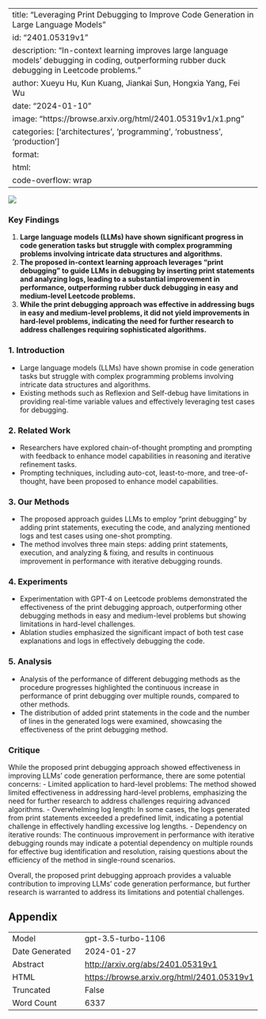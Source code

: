 
---
title: "Leveraging Print Debugging to Improve Code Generation in Large Language Models"
id: "2401.05319v1"
description: "In-context learning improves large language models' debugging in coding, outperforming rubber duck debugging in Leetcode problems."
author: Xueyu Hu, Kun Kuang, Jiankai Sun, Hongxia Yang, Fei Wu
date: "2024-01-10"
image: "https://browse.arxiv.org/html/2401.05319v1/x1.png"
categories: ['architectures', 'programming', 'robustness', 'production']
format:
  html:
    code-overflow: wrap
---

![](https://browse.arxiv.org/html/2401.05319v1/x1.png)

### Key Findings

1. **Large language models (LLMs) have shown significant progress in code generation tasks but struggle with complex programming problems involving intricate data structures and algorithms.**
2. **The proposed in-context learning approach leverages "print debugging" to guide LLMs in debugging by inserting print statements and analyzing logs, leading to a substantial improvement in performance, outperforming rubber duck debugging in easy and medium-level Leetcode problems.**
3. **While the print debugging approach was effective in addressing bugs in easy and medium-level problems, it did not yield improvements in hard-level problems, indicating the need for further research to address challenges requiring sophisticated algorithms.**

### 1. Introduction

- Large language models (LLMs) have shown promise in code generation tasks but struggle with complex programming problems involving intricate data structures and algorithms.
- Existing methods such as Reflexion and Self-debug have limitations in providing real-time variable values and effectively leveraging test cases for debugging.
  
### 2. Related Work

- Researchers have explored chain-of-thought prompting and prompting with feedback to enhance model capabilities in reasoning and iterative refinement tasks.
- Prompting techniques, including auto-cot, least-to-more, and tree-of-thought, have been proposed to enhance model capabilities.
  
### 3. Our Methods

- The proposed approach guides LLMs to employ "print debugging" by adding print statements, executing the code, and analyzing mentioned logs and test cases using one-shot prompting.
- The method involves three main steps: adding print statements, execution, and analyzing & fixing, and results in continuous improvement in performance with iterative debugging rounds.
  
### 4. Experiments

- Experimentation with GPT-4 on Leetcode problems demonstrated the effectiveness of the print debugging approach, outperforming other debugging methods in easy and medium-level problems but showing limitations in hard-level challenges.
- Ablation studies emphasized the significant impact of both test case explanations and logs in effectively debugging the code.
  
### 5. Analysis

- Analysis of the performance of different debugging methods as the procedure progresses highlighted the continuous increase in performance of print debugging over multiple rounds, compared to other methods.
- The distribution of added print statements in the code and the number of lines in the generated logs were examined, showcasing the effectiveness of the print debugging method.
  
### Critique

While the proposed print debugging approach showed effectiveness in improving LLMs' code generation performance, there are some potential concerns:
- Limited application to hard-level problems: The method showed limited effectiveness in addressing hard-level problems, emphasizing the need for further research to address challenges requiring advanced algorithms.
- Overwhelming log length: In some cases, the logs generated from print statements exceeded a predefined limit, indicating a potential challenge in effectively handling excessive log lengths.
- Dependency on iterative rounds: The continuous improvement in performance with iterative debugging rounds may indicate a potential dependency on multiple rounds for effective bug identification and resolution, raising questions about the efficiency of the method in single-round scenarios.

Overall, the proposed print debugging approach provides a valuable contribution to improving LLMs' code generation performance, but further research is warranted to address its limitations and potential challenges.

## Appendix

|          |          |
|----------|----------|
| Model     | gpt-3.5-turbo-1106       |
| Date Generated     | 2024-01-27       |
| Abstract | [http://arxiv.org/abs/2401.05319v1](http://arxiv.org/abs/2401.05319v1)        |
| HTML     | [https://browse.arxiv.org/html/2401.05319v1](https://browse.arxiv.org/html/2401.05319v1)       |
| Truncated       | False       |
| Word Count       | 6337       |